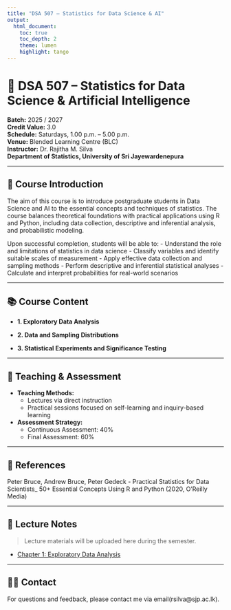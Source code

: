 ```yaml
---
title: "DSA 507 – Statistics for Data Science & AI"
output: 
  html_document:
    toc: true
    toc_depth: 2
    theme: lumen
    highlight: tango
---
```


# 🤖 DSA 507 – Statistics for Data Science & Artificial Intelligence  
**Batch:** 2025 / 2027  
**Credit Value:** 3.0  
**Schedule:** Saturdays, 1.00 p.m. – 5.00 p.m.  
**Venue:** Blended Learning Centre (BLC)  
**Instructor:** Dr. Rajitha M. Silva  
**Department of Statistics, University of Sri Jayewardenepura**

---

## 📘 Course Introduction

The aim of this course is to introduce postgraduate students in Data Science and AI to the essential concepts and techniques of statistics. The course balances theoretical foundations with practical applications using R and Python, including data collection, descriptive and inferential analysis, and probabilistic modeling.

Upon successful completion, students will be able to:
- Understand the role and limitations of statistics in data science
- Classify variables and identify suitable scales of measurement
- Apply effective data collection and sampling methods
- Perform descriptive and inferential statistical analyses
- Calculate and interpret probabilities for real-world scenarios

---

## 📚 Course Content

- **1. Exploratory Data Analysis**  


- **2. Data and Sampling Distributions**  

- **3. Statistical Experiments and Significance Testing**  


---

## 📝 Teaching & Assessment

- **Teaching Methods:**  
  - Lectures via direct instruction  
  - Practical sessions focused on self-learning and inquiry-based learning

- **Assessment Strategy:**  
  - Continuous Assessment: 40%   
  - Final Assessment: 60%  


---

## 📖 References

Peter Bruce, Andrew Bruce, Peter Gedeck - Practical Statistics for Data Scientists_ 50+ Essential Concepts Using R and Python (2020, O'Reilly Media)

---

## 📅 Lecture Notes

> Lecture materials will be uploaded here during the semester.

- [Chapter 1: Exploratory Data Analysis](chapter1_notes.html)

---

## 🧑‍🏫 Contact

For questions and feedback, please contact me via email(rsilva@sjp.ac.lk).

